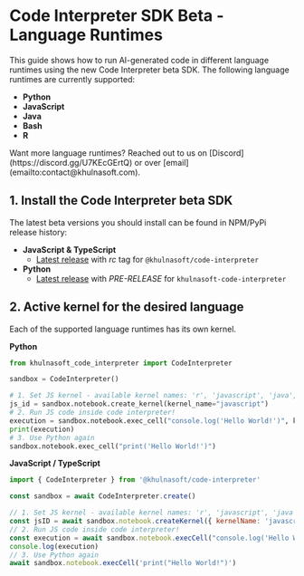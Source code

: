 # Code Interpreter SDK Beta - Language Runtimes

This guide shows how to run AI-generated code in different language runtimes using the new Code Interpreter beta SDK.
The following language runtimes are currently supported:
- **Python**
- **JavaScript**
- **Java**
- **Bash**
- **R**

<Note>
Want more language runtimes? Reached out to us on [Discord](https://discord.gg/U7KEcGErtQ) or over [email](emailto:contact@khulnasoft.com).
</Note>

## 1. Install the Code Interpreter beta SDK
The latest beta versions you should install can be found in NPM/PyPi release history:
- **JavaScript & TypeScript**
	- [Latest release](https://www.npmjs.com/package/@khulnasoft/code-interpreter?activeTab=versions) with *rc* tag for `@khulnasoft/code-interpreter`
- **Python**
	- [Latest release](https://pypi.org/project/khulnasoft-code-interpreter/#history) with *PRE-RELEASE* for `khulnasoft-code-interpreter`


## 2. Active kernel for the desired language
Each of the supported language runtimes has its own kernel.

**Python**
```python
from khulnasoft_code_interpreter import CodeInterpreter

sandbox = CodeInterpreter()

# 1. Set JS kernel - available kernel names: 'r', 'javascript', 'java', 'bash'
js_id = sandbox.notebook.create_kernel(kernel_name="javascript")
# 2. Run JS code inside code interpreter!
execution = sandbox.notebook.exec_cell("console.log('Hello World!')", kernel_id=js_id)
print(execution)
# 3. Use Python again
sandbox.notebook.exec_cell("print('Hello World!')")
```

**JavaScript / TypeScript**
```js
import { CodeInterpreter } from '@khulnasoft/code-interpreter'

const sandbox = await CodeInterpreter.create()

// 1. Set JS kernel - available kernel names: 'r', 'javascript', 'java', 'bash'
const jsID = await sandbox.notebook.createKernel({ kernelName: 'javascript' })
// 2. Run JS code inside code interpreter!
const execution = await sandbox.notebook.execCell("console.log('Hello World!')", { kernelID: jsID })
console.log(execution)
// 3. Use Python again
await sandbox.notebook.execCell('print("Hello World!")')
```
